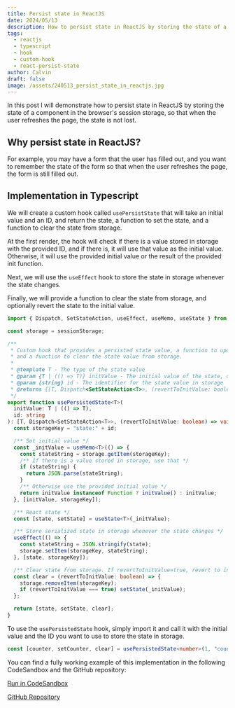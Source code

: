 ```yaml
---
title: Persist state in ReactJS
date: 2024/05/13
description: How to persist state in ReactJS by storing the state of a component in the browser's session storage, so that when the user refreshes the page, the state is not lost.
tags:
  - reactjs
  - typescript
  - hook
  - custom-hook
  - react-persist-state
author: Calvin
draft: false
image: /assets/240513_persist_state_in_reactjs.jpg
---
```



In this post I will demonstrate how to persist state in ReactJS by storing the state of a component in the browser's session storage, so that when the user refreshes the page, the state is not lost.

## Why persist state in ReactJS?

For example, you may have a form that the user has filled out, and you want to remember the state of the form so that when the user refreshes the page, the form is still filled out.

## Implementation in Typescript

We will create a custom hook called `usePersistState` that will take an initial value and an ID, and return the state, a function to set the state, and a function to clear the state from storage.

At the first render, the hook will check if there is a value stored in storage with the provided ID, and if there is, it will use that value as the initial value. Otherwise, it will use the provided initial value or the result of the provided init function.

Next, we will use the `useEffect` hook to store the state in storage whenever the state changes.

Finally, we will provide a function to clear the state from storage, and optionally revert the state to the initial value.

```typescript
import { Dispatch, SetStateAction, useEffect, useMemo, useState } from "react";

const storage = sessionStorage;

/**
 * Custom hook that provides a persisted state value, a function to update the state value,
 * and a function to clear the state value from storage.
 *
 * @template T - The type of the state value
 * @param {T | (() => T)} initValue - The initial value of the state, or a function that returns the initial value
 * @param {string} id - The identifier for the state value in storage
 * @returns {[T, Dispatch<SetStateAction<T>>, (revertToInitValue: boolean) => void]} - An array containing the state value, the state update function, and the clear function
 */
export function usePersistedState<T>(
  initValue: T | (() => T),
  id: string
): [T, Dispatch<SetStateAction<T>>, (revertToInitValue: boolean) => void] {
  const storageKey = "state:" + id;

  /** Set initial value */
  const _initValue = useMemo<T>(() => {
    const stateString = storage.getItem(storageKey);
    /** If there is a value stored in storage, use that */
    if (stateString) {
      return JSON.parse(stateString);
    }
    /** Otherwise use the provided initial value */
    return initValue instanceof Function ? initValue() : initValue;
  }, [initValue, storageKey]);

  /** React state */
  const [state, setState] = useState<T>(_initValue);

  /** Store serialized state in storage whenever the state changes */
  useEffect(() => {
    const stateString = JSON.stringify(state);
    storage.setItem(storageKey, stateString);
  }, [state, storageKey]);

  /** Clear state from storage. If revertToInitValue=true, revert to initial value */
  const clear = (revertToInitValue: boolean) => {
    storage.removeItem(storageKey);
    if (revertToInitValue === true) setState(_initValue);
  };

  return [state, setState, clear];
}
```

To use the `usePersistedState` hook, simply import it and call it with the initial value and the ID you want to use to store the state in storage.

```typescript
const [counter, setCounter, clear] = usePersistedState<number>(1, "counter1");
```

You can find a fully working example of this implementation in the following CodeSandbox and the GitHub repository:

<Callout>

[Run in CodeSandbox](https://githubbox.com/calvincchan/use-persisted-state)

[GitHub Repository](https://github.com/calvincchan/use-persisted-state)

</Callout>
